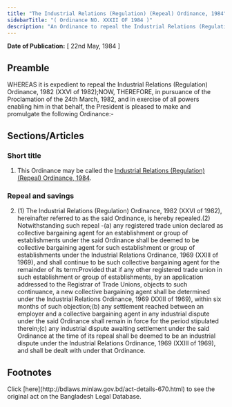 ```yaml
---
title: "The Industrial Relations (Regulation) (Repeal) Ordinance, 1984"
sidebarTitle: "( Ordinance NO. XXXII OF 1984 )"
description: "An Ordinance to repeal the Industrial Relations (Regulation) Ordinance, 1982."
---
```


**Date of Publication:** [ 22nd May, 1984 ]

## Preamble

WHEREAS it is expedient to repeal the Industrial Relations (Regulation) Ordinance, 1982 (XXVI of 1982);NOW, THEREFORE, in pursuance of the Proclamation of the 24th March, 1982, and in exercise of all powers enabling him in that behalf, the President is pleased to make and promulgate the following Ordinance:-

## Sections/Articles

### Short title

1. This Ordinance may be called the [Industrial Relations (Regulation) (Repeal) Ordinance, 1984](/laws/volume-25/act-670 "Industrial Relations (Regulation) (Repeal) Ordinance, 1984").

### Repeal and savings

2. (1) The Industrial Relations (Regulation) Ordinance, 1982 (XXVI of 1982), hereinafter referred to as the said Ordinance, is hereby repealed.(2) Notwithstanding such repeal -(a) any registered trade union declared as collective bargaining agent for an establishment or group of establishments under the said Ordinance shall be deemed to be collective bargaining agent for such establishment or group of establishments under the Industrial Relations Ordinance, 1969 (XXIII of 1969), and shall continue to be such collective bargaining agent for the remainder of its term:Provided that if any other registered trade union in such establishment or group of establishments, by an application addressed to the Registrar of Trade Unions, objects to such continuance, a new collective bargaining agent shall be determined under the Industrial Relations Ordinance, 1969 (XXIII of 1969), within six months of such objection;(b) any settlement reached between an employer and a collective bargaining agent in any industrial dispute under the said Ordinance shall remain in force for the period stipulated therein;(c) any industrial dispute awaiting settlement under the said Ordinance at the time of its repeal shall be deemed to be an industrial dispute under the Industrial Relations Ordinance, 1969 (XXIII of 1969), and shall be dealt with under that Ordinance.

## Footnotes

<Note>
  Click [here](http://bdlaws.minlaw.gov.bd/act-details-670.html) to see the original act on the Bangladesh Legal Database.
</Note>
